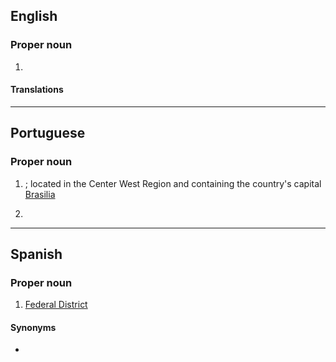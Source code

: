 ==English==
{{wikipedia|dab=Distrito Federal}}

===Proper noun===
{{en-proper noun|head=Distrito Federal}}

# {{alternative form of|en|Federal District}}

====Translations====
{{trans-see|Federal District}}

----

==Portuguese==

===Proper noun===
{{pt-proper noun|m|head=[[distrito|Distrito]] [[federal|Federal]]}}

# {{place|pt|state|c/Brazil|t1=Federal District}}; located in the Center West Region and containing the country's capital [[Brasilia]]
# {{place|pt|state|c/Mexico|t1=Federal District}}

----

==Spanish==

===Proper noun===
{{head|es|proper noun|head=[[distrito|Distrito]] [[federal|Federal]]|g=m}}

# [[Federal District]] {{gloss|before 2016, the name formally given to [[Mexico City]], the country’s capital}}

====Synonyms====
* {{l|es|DF}}